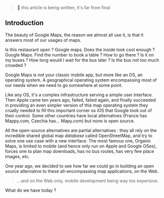 > 🚧 this article is being written, it's far from final

## Introduction

The beauty of Google Maps, the reason we almost all use it, is that it answers most of our usages of maps.

Is this restaurant open ? Google maps. Does the inside look cool enough ? Google Maps. Find the number to book a table ? How to go there ? Is it on my buses ? How long would I wait for the bus later ? Is the bus not too much crowded ?

Google Maps is not your classic mobile app, but more like an OS, an operating system. A geographical operating system encompassing most of our needs when we need to go somewhere at some point.

Like any OS, it's a complex infrastructure serving a simple user interface. Then Apple came ten years ago, failed, failed again, and finally succeeded in providing an even simpler version of this map operating system they crually needed to fill this important corner os iOS that Google took out of their control. Some other countries have local alternatives (France has Mappy.com, Czechia has... Mapy.com) but none is open source.

All the open-source alternatives are partial alternatives : they all rely on the incredible shared global map _database_ called OpenStreetMap, and try to solve one use case with a new interface. The most famous one, Organic Maps, is limited to mobile (and hence only run on Apple and Google OSes), forces one to plan map downloads, has no bus routes, has very few place images, etc.

One year ago, we decided to see how far we could go in building an open source alternative to these all-encompassing map applications, on the Web.

> ...and on the Web only, mobile development being way too expensive.

What do we have today ?
